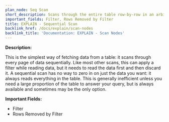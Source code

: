 ```yaml
---
plan_node: Seq Scan
short_description: Scans through the entire table row-by-row in an arbitrary order.
important_fields: Filter, Rows Removed by Filter
title: EXPLAIN - Sequential Scan
backlink_href: /docs/explain/scan-nodes
backlink_title: 'Documentation: EXPLAIN - Scan Nodes'
---
```


**Description:**

This is the simplest way of fetching data from a table: it scans through every page of data sequentially. Like most other scans, this can apply a filter while reading data, but it needs to read the data first and then discard it. A sequential scan has no way to zero in on just the data you want: it always reads everything in the table. This is generally inefficient unless you need a large proportion of the table to answer your query, but is always available and sometimes may be the only option.

**Important Fields:**

- Filter
- Rows Removed by Filter